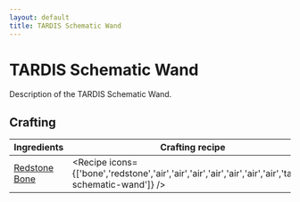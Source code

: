```yaml
---
layout: default
title: TARDIS Schematic Wand
---
```



TARDIS Schematic Wand
===================

Description of the TARDIS Schematic Wand.

## Crafting

| Ingredients | Crafting recipe | Difficulty |
| ----------- | --------------- | ------------- |
| [Redstone](https://minecraft.wiki/w/Redstone)<br/>[Bone](https://minecraft.wiki/w/Bone) | <Recipe icons={['bone','redstone','air','air','air','air','air','air','air','tardis-schematic-wand']} /> | easy |

